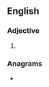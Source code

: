 ==English==

===Adjective===
{{head|en|comparative adjective}}

# {{en-comparative of|austere}}

===Anagrams===
* {{anagrams|en|a=aeerrstu|Treasure|treasuer|treasure}}